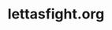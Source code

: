 ---
title: lettasfight.org
description: Next.js, Shadcn/ui, Tailwind, Stripe, Contentlayer, TypeScript
image: /assets/images/projects/lettas-fight/logo.png
categories:
    - Development
---